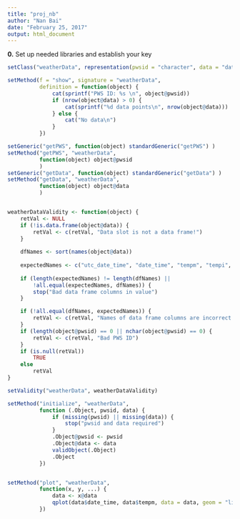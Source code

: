 ```yaml
---
title: "proj_nb"
author: "Nan Bai"
date: "February 25, 2017"
output: html_document
---
```



__0.__ Set up needed libraries and establish your key
```r

setClass("weatherData", representation(pwsid = "character", data = "data.frame"))

setMethod(f = "show", signature = "weatherData",
          definition = function(object) {
              cat(sprintf("PWS ID: %s \n", object@pwsid))
              if (nrow(object@data) > 0) {
                  cat(sprintf("%d data points\n", nrow(object@data)))
              } else {
                  cat("No data\n")
              }
          })

setGeneric("getPWS", function(object) standardGeneric("getPWS") )
setMethod("getPWS", "weatherData",
          function(object) object@pwsid
          )
setGeneric("getData", function(object) standardGeneric("getData") )
setMethod("getData", "weatherData",
          function(object) object@data
          )


weatherDataValidity <- function(object) {
    retVal <- NULL
    if (!is.data.frame(object@data)) {
        retVal <- c(retVal, "Data slot is not a data frame!")
    }
    
    dfNames <- sort(names(object@data))
    
    expectedNames <- c("utc_date_time", "date_time", "tempm", "tempi", "dewptm", "dewpti", "hum", "wspdm", "wspdi", "wgustm", "wgusti", "wdird", "wdire", "pressurem", "pressurei", "windchillm", "windchilli", "heatindexm", "heatindexi", "precip_ratem", "precip_ratei", "precip_totalm", "precip_totali")
    
    if (length(expectedNames) != length(dfNames) ||
        !all.equal(expectedNames, dfNames)) {
        stop("Bad data frame columns in value")
    }

    if (!all.equal(dfNames, expectedNames)) {
        retVal <- c(retVal, "Names of data frame columns are incorrect!")
    }
    if (length(object@pwsid) == 0 || nchar(object@pwsid) == 0) {
        retVal <- c(retVal, "Bad PWS ID")
    }
    if (is.null(retVal))
        TRUE
    else
        retVal
}

setValidity("weatherData", weatherDataValidity)

setMethod("initialize", "weatherData",
          function (.Object, pwsid, data) {
              if (missing(pwsid) || missing(data)) {
                  stop("pwsid and data required")
              }
              .Object@pwsid <- pwsid
              .Object@data <- data
              validObject(.Object)
              .Object
          })


setMethod("plot", "weatherData",
          function(x, y, ...) {
              data <- x@data
              qplot(data$date_time, data$tempm, data = data, geom = "line")
          })

      
```

